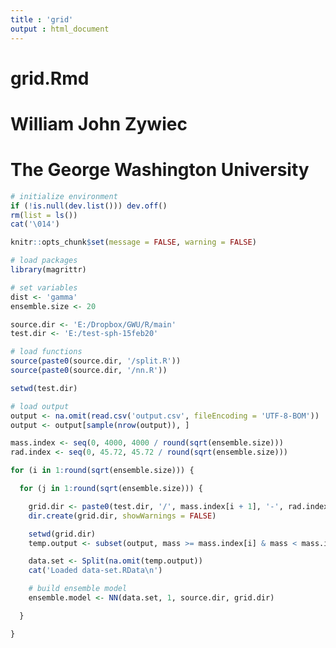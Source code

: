 ```yaml
---
title : 'grid'
output : html_document
---
```


# grid.Rmd
#
# William John Zywiec
# The George Washington University

```r

# initialize environment
if (!is.null(dev.list())) dev.off()
rm(list = ls())
cat('\014')

```

```r

knitr::opts_chunk$set(message = FALSE, warning = FALSE)

# load packages
library(magrittr)

# set variables
dist <- 'gamma'
ensemble.size <- 20

source.dir <- 'E:/Dropbox/GWU/R/main'
test.dir <- 'E:/test-sph-15feb20'

```

```r

# load functions
source(paste0(source.dir, '/split.R'))
source(paste0(source.dir, '/nn.R'))

setwd(test.dir)

# load output
output <- na.omit(read.csv('output.csv', fileEncoding = 'UTF-8-BOM'))
output <- output[sample(nrow(output)), ]

mass.index <- seq(0, 4000, 4000 / round(sqrt(ensemble.size)))
rad.index <- seq(0, 45.72, 45.72 / round(sqrt(ensemble.size)))

for (i in 1:round(sqrt(ensemble.size))) {

  for (j in 1:round(sqrt(ensemble.size))) {

    grid.dir <- paste0(test.dir, '/', mass.index[i + 1], '-', rad.index[j + 1])
    dir.create(grid.dir, showWarnings = FALSE)

    setwd(grid.dir)
    temp.output <- subset(output, mass >= mass.index[i] & mass < mass.index[i + 1] & rad >= rad.index[j] & rad < rad.index[j + 1])

    data.set <- Split(na.omit(temp.output))
    cat('Loaded data-set.RData\n')

    # build ensemble model
    ensemble.model <- NN(data.set, 1, source.dir, grid.dir)

  }

}

```
